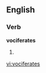 
==English==

===Verb===
'''vociferates'''

# {{third-person singular of|[[vociferate]]}}

[[vi:vociferates]]